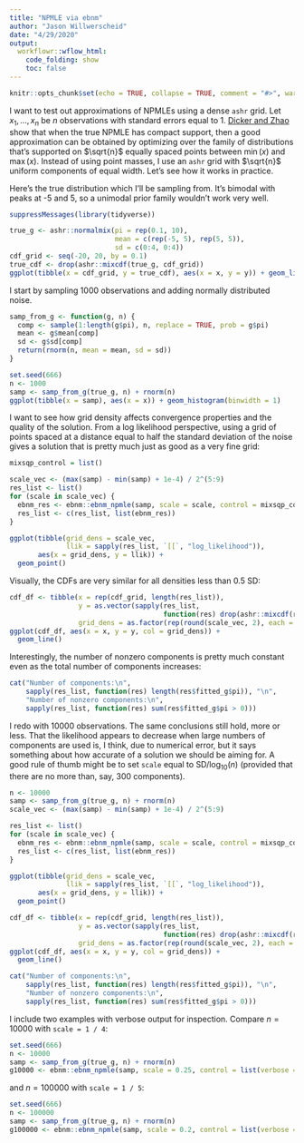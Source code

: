 ```yaml
---
title: "NPMLE via ebnm"
author: "Jason Willwerscheid"
date: "4/29/2020"
output:
  workflowr::wflow_html:
    code_folding: show
    toc: false
---
```


```r
knitr::opts_chunk$set(echo = TRUE, collapse = TRUE, comment = "#>", warning = TRUE)
```

I want to test out approximations of NPMLEs using a dense `ashr` grid. Let $x_1, \ldots, x_n$ be $n$ observations with standard errors equal to 1. [Dicker and Zhao](https://arxiv.org/abs/1407.2635) show that when the true NPMLE has compact support, then a good approximation can be obtained by optimizing over the family of distributions that's supported on $\sqrt{n}$ equally spaced points between $\min (x)$ and $\max (x)$. Instead of using point masses, I use an `ashr` grid with $\sqrt{n}$ uniform components of equal width. Let's see how it works in practice.

Here's the true distribution which I'll be sampling from. It's bimodal with peaks at -5 and 5, so a unimodal prior family wouldn't work very well.

```r
suppressMessages(library(tidyverse))

true_g <- ashr::normalmix(pi = rep(0.1, 10),
                          mean = c(rep(-5, 5), rep(5, 5)),
                          sd = c(0:4, 0:4))
cdf_grid <- seq(-20, 20, by = 0.1)
true_cdf <- drop(ashr::mixcdf(true_g, cdf_grid))
ggplot(tibble(x = cdf_grid, y = true_cdf), aes(x = x, y = y)) + geom_line()
```

I start by sampling 1000 observations and adding normally distributed noise.

```r
samp_from_g <- function(g, n) {
  comp <- sample(1:length(g$pi), n, replace = TRUE, prob = g$pi)
  mean <- g$mean[comp]
  sd <- g$sd[comp]
  return(rnorm(n, mean = mean, sd = sd))
}

set.seed(666)
n <- 1000
samp <- samp_from_g(true_g, n) + rnorm(n)
ggplot(tibble(x = samp), aes(x = x)) + geom_histogram(binwidth = 1)
```

I want to see how grid density affects convergence properties and the quality of the solution. From a log likelihood perspective, using a grid of points spaced at a distance equal to half the standard deviation of the noise gives a solution that is pretty much just as good as a very fine grid:

```r
mixsqp_control = list()

scale_vec <- (max(samp) - min(samp) + 1e-4) / 2^(5:9)
res_list <- list()
for (scale in scale_vec) {
  ebnm_res <- ebnm::ebnm_npmle(samp, scale = scale, control = mixsqp_control)
  res_list <- c(res_list, list(ebnm_res))
}

ggplot(tibble(grid_dens = scale_vec, 
              llik = sapply(res_list, `[[`, "log_likelihood")), 
       aes(x = grid_dens, y = llik)) + 
  geom_point()
```

Visually, the CDFs are very similar for all densities less than 0.5 SD:

```r
cdf_df <- tibble(x = rep(cdf_grid, length(res_list)), 
                 y = as.vector(sapply(res_list, 
                                      function(res) drop(ashr::mixcdf(res$fitted_g, cdf_grid)))),
                 grid_dens = as.factor(rep(round(scale_vec, 2), each = length(cdf_grid))))
ggplot(cdf_df, aes(x = x, y = y, col = grid_dens)) + 
  geom_line()
```

Interestingly, the number of nonzero components is pretty much constant even as the total number of components increases:

```r
cat("Number of components:\n",
    sapply(res_list, function(res) length(res$fitted_g$pi)), "\n",
    "Number of nonzero components:\n",
    sapply(res_list, function(res) sum(res$fitted_g$pi > 0)))
```

I redo with 10000 observations. The same conclusions still hold, more or less. That the likelihood appears to decrease when large numbers of components are used is, I think, due to numerical error, but it says something about how accurate of a solution we should be aiming for. A good rule of thumb might be to set `scale` equal to $\text{SD} / \log_{10} (n)$ (provided that there are no more than, say, 300 components).

```r
n <- 10000
samp <- samp_from_g(true_g, n) + rnorm(n)
scale_vec <- (max(samp) - min(samp) + 1e-4) / 2^(5:9)

res_list <- list()
for (scale in scale_vec) {
  ebnm_res <- ebnm::ebnm_npmle(samp, scale = scale, control = mixsqp_control)
  res_list <- c(res_list, list(ebnm_res))
}

ggplot(tibble(grid_dens = scale_vec, 
              llik = sapply(res_list, `[[`, "log_likelihood")), 
       aes(x = grid_dens, y = llik)) + 
  geom_point()

cdf_df <- tibble(x = rep(cdf_grid, length(res_list)), 
                 y = as.vector(sapply(res_list, 
                                      function(res) drop(ashr::mixcdf(res$fitted_g, cdf_grid)))),
                 grid_dens = as.factor(rep(round(scale_vec, 2), each = length(cdf_grid))))
ggplot(cdf_df, aes(x = x, y = y, col = grid_dens)) + 
  geom_line()

cat("Number of components:\n",
    sapply(res_list, function(res) length(res$fitted_g$pi)), "\n",
    "Number of nonzero components:\n",
    sapply(res_list, function(res) sum(res$fitted_g$pi > 0)))
```

I include two examples with verbose output for inspection. Compare $n = 10000$ with `scale = 1 / 4`:

```r
set.seed(666)
n <- 10000
samp <- samp_from_g(true_g, n) + rnorm(n)
g10000 <- ebnm::ebnm_npmle(samp, scale = 0.25, control = list(verbose = TRUE))
```

and $n = 100000$ with `scale = 1 / 5`:

```r
set.seed(666)
n <- 100000
samp <- samp_from_g(true_g, n) + rnorm(n)
g100000 <- ebnm::ebnm_npmle(samp, scale = 0.2, control = list(verbose = TRUE))
```

